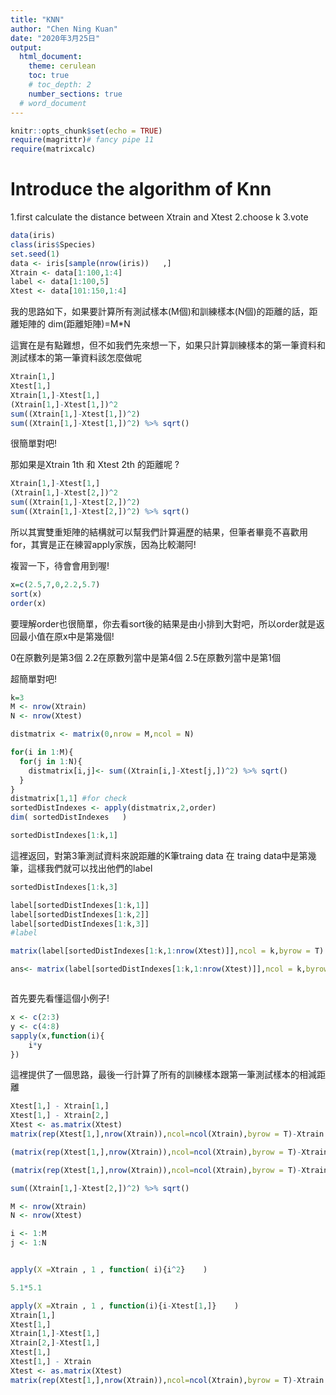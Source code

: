 ```yaml
---
title: "KNN"
author: "Chen Ning Kuan"
date: "2020年3月25日"
output: 
  html_document:
    theme: cerulean
    toc: true
    # toc_depth: 2
    number_sections: true
  # word_document
---
```


```r
knitr::opts_chunk$set(echo = TRUE)
require(magrittr)# fancy pipe 11 
require(matrixcalc)
```

# Introduce the algorithm of Knn

1.first calculate the distance between Xtrain and Xtest
2.choose k
3.vote

```r
data(iris)
class(iris$Species)
set.seed(1)
data <- iris[sample(nrow(iris))   ,]
Xtrain <- data[1:100,1:4]
label <- data[1:100,5]
Xtest <- data[101:150,1:4]
```

我的思路如下，如果要計算所有測試樣本(M個)和訓練樣本(N個)的距離的話，距離矩陣的
dim(距離矩陣)=M*N

這實在是有點難想，但不如我們先來想一下，如果只計算訓練樣本的第一筆資料和測試樣本的第一筆資料該怎麼做呢

```r
Xtrain[1,]
Xtest[1,]
Xtrain[1,]-Xtest[1,]
(Xtrain[1,]-Xtest[1,])^2 
sum((Xtrain[1,]-Xtest[1,])^2)
sum((Xtrain[1,]-Xtest[1,])^2) %>% sqrt()

```

很簡單對吧!

那如果是Xtrain 1th 和 Xtest 2th 的距離呢 ?

```r
Xtrain[1,]-Xtest[1,]
(Xtrain[1,]-Xtest[2,])^2 
sum((Xtrain[1,]-Xtest[2,])^2)
sum((Xtrain[1,]-Xtest[2,])^2) %>% sqrt()
```

所以其實雙重矩陣的結構就可以幫我們計算遍歷的結果，但筆者畢竟不喜歡用for，其實是正在練習apply家族，因為比較潮阿!

複習一下，待會會用到喔!

```r
x=c(2.5,7,0,2.2,5.7)
sort(x)
order(x)

```

要理解order也很簡單，你去看sort後的結果是由小排到大對吧，所以order就是返回最小值在原x中是第幾個!

0在原數列是第3個
2.2在原數列當中是第4個
2.5在原數列當中是第1個

超簡單對吧!


```r
k=3
M <- nrow(Xtrain)
N <- nrow(Xtest)

distmatrix <- matrix(0,nrow = M,ncol = N)

for(i in 1:M){
  for(j in 1:N){
    distmatrix[i,j]<- sum((Xtrain[i,]-Xtest[j,])^2) %>% sqrt()
  }
}
distmatrix[1,1] #for check
sortedDistIndexes <- apply(distmatrix,2,order)
dim( sortedDistIndexes   )

sortedDistIndexes[1:k,1]

```

這裡返回，對第3筆測試資料來說距離的K筆traing data 在 traing data中是第幾筆，這樣我們就可以找出他們的label

```r
sortedDistIndexes[1:k,3]
```

```r
label[sortedDistIndexes[1:k,1]]
label[sortedDistIndexes[1:k,2]]
label[sortedDistIndexes[1:k,3]]
#label

```

```r
matrix(label[sortedDistIndexes[1:k,1:nrow(Xtest)]],ncol = k,byrow = T)

ans<- matrix(label[sortedDistIndexes[1:k,1:nrow(Xtest)]],ncol = k,byrow = T)
```


```r


```


首先要先看懂這個小例子!

```r
x <- c(2:3)
y <- c(4:8)
sapply(x,function(i){
    i*y
})
```

這裡提供了一個思路，最後一行計算了所有的訓練樣本跟第一筆測試樣本的相減距離

```r

Xtest[1,] - Xtrain[1,]
Xtest[1,] - Xtrain[2,]
Xtest <- as.matrix(Xtest)
matrix(rep(Xtest[1,],nrow(Xtrain)),ncol=ncol(Xtrain),byrow = T)-Xtrain

(matrix(rep(Xtest[1,],nrow(Xtrain)),ncol=ncol(Xtrain),byrow = T)-Xtrain)^2 %>% apply(X=. ,1,sum)%>%sqrt
```


```r

(matrix(rep(Xtest[1,],nrow(Xtrain)),ncol=ncol(Xtrain),byrow = T)-Xtrain)^2 %>% apply(X=. ,1,sum)%>%sqrt

```



```r

sum((Xtrain[1,]-Xtest[2,])^2) %>% sqrt()

M <- nrow(Xtrain)
N <- nrow(Xtest)

i <- 1:M
j <- 1:N


apply(X =Xtrain , 1 , function( i){i^2}    )

5.1*5.1

apply(X =Xtrain , 1 , function(i){i-Xtest[1,]}    )
Xtrain[1,]
Xtest[1,]
Xtrain[1,]-Xtest[1,]
Xtrain[2,]-Xtest[1,]
Xtest[1,]
Xtest[1,] - Xtrain
Xtest <- as.matrix(Xtest)
matrix(rep(Xtest[1,],nrow(Xtrain)),ncol=ncol(Xtrain),byrow = T)-Xtrain
```

```r


```

